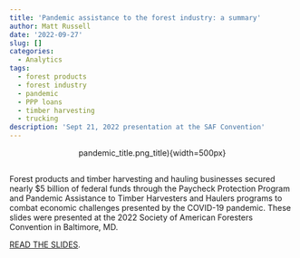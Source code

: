 ```yaml
---
title: 'Pandemic assistance to the forest industry: a summary'
author: Matt Russell
date: '2022-09-27'
slug: []
categories:
  - Analytics
tags:
  - forest products
  - forest industry
  - pandemic
  - PPP loans
  - timber harvesting
  - trucking
description: 'Sept 21, 2022 presentation at the SAF Convention'
---
```




<center>

pandemic_title.png_title){width=500px}
</center>

##
 
Forest products and timber harvesting and hauling businesses secured nearly $5 billion of federal funds through the Paycheck Protection Program and Pandemic Assistance to Timber Harvesters and Haulers programs to combat economic challenges presented by the COVID-19 pandemic. These slides were presented at the 2022 Society of American Foresters Convention in Baltimore, MD.

[READ THE SLIDES](https://docs.google.com/presentation/d/1ICpl4hScGt53jDLA6af9eqR0TdprKZFHQvkAXaXEcSw/edit?usp=sharing). 
